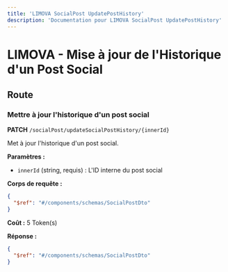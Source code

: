 ```yaml
---
title: 'LIMOVA SocialPost UpdatePostHistory'
description: 'Documentation pour LIMOVA SocialPost UpdatePostHistory'
---
```


# LIMOVA - Mise à jour de l'Historique d'un Post Social

## Route

### Mettre à jour l'historique d'un post social
**PATCH** `/socialPost/updateSocialPostHistory/{innerId}`

Met à jour l'historique d'un post social.

**Paramètres :**
- `innerId` (string, requis) : L'ID interne du post social

**Corps de requête :**
```json
{
  "$ref": "#/components/schemas/SocialPostDto"
}
```

**Coût :** 5 Token(s)

**Réponse :**
```json
{
  "$ref": "#/components/schemas/SocialPostDto"
}
``` 
